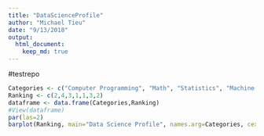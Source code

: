 ```yaml
---
title: "DataScienceProfile"
author: "Michael Tieu"
date: "9/13/2018"
output: 
  html_document:
    keep_md: true
---
```

#testrepo

```r
Categories <- c("Computer Programming", "Math", "Statistics", "Machine Learning", "Domain Expertise", "Communication and Presentation Skills", "Data Visualization")
Ranking <- c(2,4,3,1,1,3,2)
dataframe <- data.frame(Categories,Ranking)
#View(dataframe)
par(las=2)
barplot(Ranking, main="Data Science Profile", names.arg=Categories, cex.names=0.5)

```